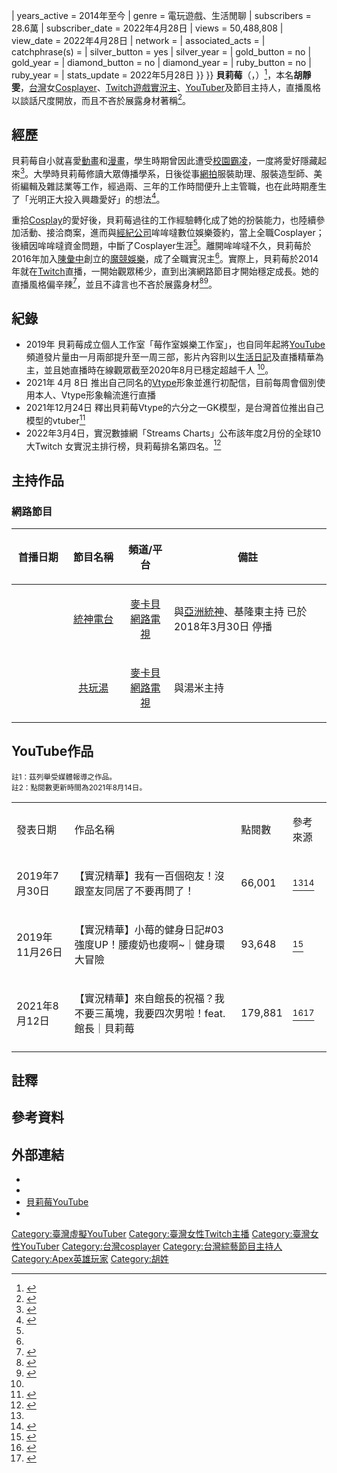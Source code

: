 {{NoteTA |G1=IT}}
{{Infobox person
| name = 貝莉莓<br/>Beryl
| other names = 莓姨<ref>{{cite web|url=https://www.facebook.com/576022775832095/posts/2838501259584224/?extid=0&d=n|title=莓姨|publisher=貝莉莓 Bery |accessdate=2020-10-07}}</ref><br>四姨<ref>{{cite web|url=https://www.facebook.com/576022775832095/posts/2763467347087616/?extid=0&d=n|title=四姨|publisher=貝莉莓 Beryl|accessdate=2020-10-07|archive-date=2020-10-10|archive-url=https://web.archive.org/web/20201010161735/https://www.facebook.com/576022775832095/posts/2763467347087616/?extid=0&d=n|dead-url=no}}</ref><br>莓四姨<ref>{{cite web|url=https://www.facebook.com/576022775832095/posts/2765636596870691/?vh=e&extid=0&d=n|title=莓四姨|publisher=貝莉莓 Beryl|accessdate=2020-10-07|archive-date=2020-10-10|archive-url=https://web.archive.org/web/20201010161835/https://www.facebook.com/576022775832095/posts/2765636596870691/?vh=e&extid=0&d=n|dead-url=no}}</ref><br>姨姨寶貝<ref>{{cite web|url=https://www.twitch.tv/videos/1293352573|title=姨姨寶貝|publisher=twitch|accessdate=2022-01-10}}</ref>
| gender = 女
| measurements = 34C、24、33<ref name=GQ>{{cite web|url=https://www.gq.com.tw/entertainment/article/%E5%AF%A6%E6%B3%81%E4%B8%BB-%E8%B2%9D%E8%8E%89%E8%8E%93-beryl|title=電競圈中最亮眼的存在！甜美系人氣實況主「貝莉莓 Beryl 」！|publisher=GQ|accessdate=2020-01-20}}</ref>
| height = 155公分<ref name=GQ />
| weight = 
| image = Beryl at BNET booth 20190714a.jpg
| image_size = 
| caption = 2019夏日電玩展
| birth_name = 胡靜雯
| birth_date = {{birth_date_and_age|1990|6|25}}{{notetag|貝莉莓在YouTube頻道發布影片「老闆助理Q&A！四姨的真實年齡到底是...?」其中7分25至8分24秒談及年齡問題，並公布出生年月日<ref>{{cite web|language=zh-tw|url=https://www.youtube.com/watch?v=6LTakweYxM8|title=老闆助理Q&A！四姨的真實年齡到底是...?|accessdate=2020-10-02|archive-date=2021-03-17|archive-url=https://web.archive.org/web/20210317212337/https://www.youtube.com/watch?v=6LTakweYxM8|dead-url=no}}</ref>。}}
| birth_place = 
| death_date = 
| death_place = 
| death_cause = 
| nationality = {{ROC-TW}}
| occupation = [[遊戲實況主|遊戲實況主]]<br />[[YouTuber|YouTuber]]<br />[[主持人|主持人]]
| education  = [[中國文化大學|中國文化大學]]大眾傳播學系
| years_active = 2014年至今
| family = 
| module = {{Infobox YouTube personality
|embed = yes
| name = 
| logo =
| logo caption = 
| image =
| caption = 
| birth_name = 
| birth_date = 
| birth_place = 
| death_date = 
| death_place = 
| nationality = 
| origin = 
| education  = 
| occupation = 
| website = [https://www.facebook.com/Berylulu.tw/ 貝莉莓Facebook  ]<br />[https://www.instagram.com/berylovee/?hl=zh-tw 貝莉莓Instagram  ]<br />[https://twitter.com/Beryl_lulu 貝莉莓🍓V-type☆_☆Twitter  ]
| pseudonym = 
| channels ={{url|https://www.youtube.com/channel/UC3o2KSr5rbnttYMkUOowEFA|貝莉莓-Beryl}}<br />{{ url|https://www.youtube.com/channel/UCUJYuhhcVzI7X1-XE8NujaA|貝莉莓實況存檔}}<br />{{ url|https://www.youtube.com/channel/UCPYNvBYZ8ClPPJ6274K4rVA|貝莉莓Vタイプ // TYPE}}
| years_active = 2014年至今
| genre = 電玩遊戲、生活閒聊
| subscribers = 28.6萬 
| subscriber_date = 2022年4月28日 
| views = 50,488,808
| view_date = 2022年4月28日
| network = 
| associated_acts = 
| catchphrase(s) = 
| silver_button = yes
| silver_year = 
| gold_button = no
| gold_year = 
| diamond_button = no
| diamond_year = 
| ruby_button = no
| ruby_year = 
| stats_update = 2022年5月28日
}}
}}
'''貝莉莓'''（{{lang-en|Beryl}}，{{bd|1990年|6月25日}}）<ref>{{cite web|language=zh-tw|url=https://magazine.chinatimes.com/fhm/20180403002484-300313|title=非善類寫真——打LOL的女孩最性感|publisher=FHM第213期|via=中時電子報|author=馬瑞霞|date=2018-04-03|accessdate=2020-10-05|archive-date=2020-10-08|archive-url=https://web.archive.org/web/20201008083650/https://magazine.chinatimes.com/fhm/20180403002484-300313|dead-url=no}}</ref>，本名'''胡靜雯'''，[[台灣|台灣]]女[[Cosplayer|Cosplayer]]、[[Twitch|Twitch]][[遊戲實況主|遊戲實況主]]、[[YouTuber|YouTuber]]及節目主持人，直播風格以談話尺度開放，而且不吝於展露身材著稱<ref name=數位時代>{{cite web|language=zh-tw|url=https://www.bnext.com.tw/article/58352/beryl_lulu|title=全球不到4成女性直播主、她卻做得有聲有色！貝莉莓為何認為：一定要開YouTube頻道？|publisher=數位時代|author=陳君毅|date=2020-08-11|accessdate=2020-10-05|archive-date=2021-03-17|archive-url=https://web.archive.org/web/20210317212416/https://www.bnext.com.tw/article/58352/beryl_lulu|dead-url=no}}</ref>。

==經歷==
貝莉莓自小就喜愛[[動畫|動畫]]和[[漫畫|漫畫]]，學生時期曾因此遭受[[校園霸凌|校園霸凌]]，一度將愛好隱藏起來<ref>{{cite web|language=zh-hk|url=https://hk.on.cc/hk/bkn/cnt/lifestyle/20190803/bkn-20190803213035515-0803_00982_001.html|title=【Model Hunter】霸凌下圓夢　貝莉莓|publisher=東網|author=陳君毅|date=2019-08-03|accessdate=2020-10-05|archive-date=2021-03-17|archive-url=https://web.archive.org/web/20210317212349/https://hk.on.cc/hk/bkn/cnt/lifestyle/20190803/bkn-20190803213035515-0803_00982_001.html|dead-url=no}}</ref>。大學時貝莉莓修讀大眾傳播學系，日後從事[[網拍|網拍]]服裝助理、服裝造型師、美術編輯及雜誌業等工作，經過兩、三年的工作時間便升上主管職，也在此時期產生了「光明正大投入興趣愛好」的想法<ref name=4gamers>{{cite web|language=zh-tw|url=https://www.4gamers.com.tw/news/detail/31142/9-things-of-joeman-berylulu|title=為了夢想離家出走 貝莉莓專訪|publisher=4Gamers|author=Panda|date=2016-12-30|accessdate=2020-10-05|archive-date=2021-03-17|archive-url=https://web.archive.org/web/20210317212401/https://www.4gamers.com.tw/news/detail/31142/9-things-of-joeman-berylulu|dead-url=no}}</ref>。

重拾[[Cosplay|Cosplay]]的愛好後，貝莉莓過往的工作經驗轉化成了她的扮裝能力，也陸續參加活動、接洽商案，進而與[[經紀公司|經紀公司]]哞哞噠數位娛樂簽約，當上全職Cosplayer；後續因哞哞噠資金問題，中斷了Cosplayer生涯<ref name=4gamers />。離開哞哞噠不久，貝莉莓於2016年加入[[陳彙中|陳彙中]]{{notetag|前職業電玩選手，以網路暱稱「MiSTakE」聞名<ref>{{cite web|language=zh-tw|url=https://www.bnext.com.tw/article/52140/mistake-entertainment|title=當電競世界冠軍成為CEO，專訪魔競娛樂MiSTakE陳彙中|publisher=數位時代|author=陳君毅|date=2019-02-27|accessdate=2020-10-07|archive-date=2021-03-17|archive-url=https://web.archive.org/web/20210317212402/https://www.bnext.com.tw/article/52140/mistake-entertainment|dead-url=no}}</ref>。}}創立的[[魔競娛樂|魔競娛樂]]{{notetag|已於2019年退-{}-出<ref name=數位時代 />。}}，成了全職實況主<ref name=數位時代 />。實際上，貝莉莓於2014年就在[[Twitch|Twitch]]直播，一開始觀眾稀少，直到出演網路節目才開始穩定成長。她的直播風格偏辛辣<ref name=YT1>{{cite web|language=zh-tw|url=https://www.nownews.com/news/entertainment/3538339|title=影／自爆有100個砲友！女網美與男室友分居　粉絲搶入住|publisher=今日新聞|author=編輯中心 / 綜合報導|date=2019-08-02|accessdate=2020-10-05|archive-date=2020-10-05|archive-url=https://web.archive.org/web/20201005103448/https://www.nownews.com/news/entertainment/3538339|dead-url=no}}</ref>，並且不諱言也不吝於展露身材<ref>{{cite web|language=zh-tw|url=https://tw.appledaily.com/life/20190801/4RYBKSAEINDRDK2TLMFTBDOCOU/|title=直播露奶遭批歪風　女實況主：難道40歲才賣？|publisher=蘋果日報|author=|date=2019-08-01|accessdate=2020-10-05|archive-date=2021-03-17|archive-url=https://web.archive.org/web/20210317212421/https://tw.appledaily.com/life/20190801/4RYBKSAEINDRDK2TLMFTBDOCOU/|dead-url=no}}</ref><ref name=YT2>{{cite web|language=zh-tw|url=https://news.ltn.com.tw/news/life/breakingnews/2993906|title=衣服太透黑bra全看光！實況主玩健身環 胸前狂晃送福利|publisher=[[自由時報電子報|自由時報電子報]]|author=即時新聞 / 綜合報導|date=2019-11-29|accessdate=2020-10-05|archive-date=2021-03-17|archive-url=https://web.archive.org/web/20210317212417/https://news.ltn.com.tw/news/life/breakingnews/2993906|dead-url=no}}</ref>。

==紀錄==
*2019年 貝莉莓成立個人工作室「莓作室娛樂工作室」，也自同年起將[[YouTube|YouTube]]頻道發片量由一月兩部提升至一周三部，影片內容則以[[vlog|生活日記]]及直播精華為主，並且她直播時在線觀眾截至2020年8月已穩定超越千人 <ref name=數位時代 />。
*2021年 4月 8日 推出自己同名的[[Vtype|Vtype]]形象並進行初配信，目前每周會個別使用本人、Vtype形象輪流進行直播
*2021年12月24日 釋出貝莉莓Vtype的六分之一GK模型，是台灣首位推出自己模型的vtuber<ref name=YT3>{{cite web|language=zh-tw|url=https://forum.gamer.com.tw/Co.php?bsn=60036&sn=320054|title=【情報】『貝莉莓Beryl 新年衣裝』彩圖釋出！慵懶色氣、媚嫵勾人的神情，讓人看的春心蕩漾|author=哭哭狐狸|work=[[巴哈姆特電玩資訊站|巴哈姆特電玩資訊站]]|date=2021-12-24|accessdate=2022-05-06}}</ref>
*2022年3月4日，實況數據網「Streams Charts」公布該年度2月份的全球10大Twitch 女實況主排行榜，貝莉莓排名第四名。<ref>{{cite web|language=zh-tw|url=https://times.hinet.net/news/23787978|title=貝莉莓登上Twitch女實況主世界第4！網友：不愧是「四姨」|accessdate=2022-03-04}}</ref>

==主持作品==
===網路節目===
{| class="wikitable" style="width:80%;"
!class="unsortable" style="width:17%;"|首播日期
!class="unsortable" style="width:18%;"|節目名稱
!class="unsortable" style="width:15%;"|頻道/平台
!class="unsortable" style="width:50%;"|備註
|-
|style="text-align:center;"|{{start date|2015|10|30}}
|style="text-align:center;"|[[麥卡貝網路電視#已結束|統神電台]]
|style="text-align:center;"|[[麥卡貝網路電視|麥卡貝網路電視]]
|與[[亞洲統神|亞洲統神]]、基隆東主持
已於 2018年3月30日 停播
|-
|style="text-align:center;"|{{start date|2021|1|22}}
|style="text-align:center;"|[[麥卡貝網路電視#播映中|共玩湯]]
|style="text-align:center;"|[[麥卡貝網路電視|麥卡貝網路電視]]
|與湯米主持
|}

==YouTube作品==
<small>註1：茲列舉受媒體報導之作品。</small><br />
<small>註2：點閱數更新時間為2021年8月14日。</small>
{| class="wikitable"
|- style="font-weight:bold; text-align:center;"
|發表日期||作品名稱||點閱數||參考來源
|-
| 2019年7月30日 || 【實況精華】我有一百個砲友！沒跟室友同居了不要再問了！|| 66,001 || <ref name=YT1 /><ref>{{Cite web|url=https://www.youtube.com/watch?v=SlgHOAL31Dg|title=【實況精華】我有一百個砲友！沒跟室友同居了不要再問了！｜貝莉莓莓|publisher=貝莉莓-Beryl|via=YouTube|date=2019-07-30|accessdate=2020-10-17|archive-date=2021-08-14|archive-url=https://web.archive.org/web/20210814094804/https://www.youtube.com/watch?v=SlgHOAL31Dg|dead-url=no}}</ref>
|-
| 2019年11月26日 || 【實況精華】小莓的健身日記#03 強度UP！腰痠奶也痠啊~｜健身環大冒險|| 93,648 || <ref>{{Cite web|url=https://www.youtube.com/watch?v=adm_R8t1FMk|title=【實況精華】小莓的健身日記#03 強度UP！腰痠奶也痠啊~｜健身環大冒險｜貝莉莓|publisher=貝莉莓-Beryl|via=YouTube|date=2019-11-26|accessdate=2020-10-17|archive-date=2021-08-14|archive-url=https://web.archive.org/web/20210317212502/https://www.youtube.com/watch?v=adm_R8t1FMk|dead-url=no}}</ref>
|-
| 2021年8月12日 || 【實況精華】來自館長的祝福？我不要三萬塊，我要四次男啦！feat.館長｜貝莉莓|| 179,881 || <ref>{{Cite web|url=https://www.ettoday.net/news/20210814/2055525.htm|title=「館長把拔」抖內3萬元　留1句祝福卻讓貝莉莓狂罵：我要退錢啦|publisher=ETtoday|author=崔子柔|date=2021-08-14|accessdate=2021-08-14|archive-date=2021-08-14|archive-url=https://web.archive.org/web/20210814095027/https://www.ettoday.net/news/20210814/2055525.htm|dead-url=no}}</ref><ref>{{Cite web|url=https://www.youtube.com/watch?v=KtwbbnkQyk4|title=【實況精華】來自館長的祝福？我不要三萬塊，我要四次男啦！feat.館長｜貝莉莓|publisher=貝莉莓-Beryl|via=YouTube|date=2021-08-12|accessdate=2021-08-14|archive-date=2021-08-14|archive-url=https://web.archive.org/web/20210814094715/https://www.youtube.com/watch?v=KtwbbnkQyk4|dead-url=no}}</ref>
|-
|}

==註釋==
{{notefoot}}

==參考資料==
{{reflist}}

==外部連結==
*{{Instagram|berylovee}}
*{{facebook|Berylulu.tw}}
*[https://www.youtube.com/c/%E8%B2%9D%E8%8E%89%E8%8E%93Beryl/ 貝莉莓YouTube]
*{{Twitch|Beryl_lulu}}
{{Portal bar|臺灣|網際網路|人物}}
[[Category:臺灣虛擬YouTuber|Category:臺灣虛擬YouTuber]]
[[Category:臺灣女性Twitch主播|Category:臺灣女性Twitch主播]]
[[Category:臺灣女性YouTuber|Category:臺灣女性YouTuber]]
[[Category:台灣cosplayer|Category:台灣cosplayer]]
[[Category:台灣綜藝節目主持人|Category:台灣綜藝節目主持人]]
[[Category:Apex英雄玩家|Category:Apex英雄玩家]]
[[Category:胡姓|Category:胡姓]]